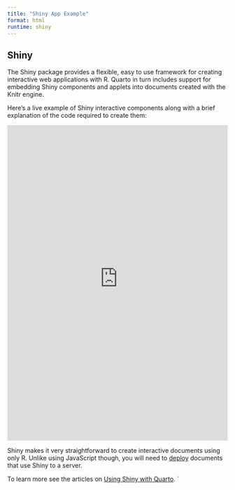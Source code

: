 ```yaml
---
title: "Shiny App Example"
format: html
runtime: shiny
---
```


## Shiny

The Shiny package provides a flexible, easy to use framework for creating interactive web applications with R. Quarto in turn includes support for embedding Shiny components and applets into documents created with the Knitr engine.

Here's a live example of Shiny interactive components along with a brief explanation of the code required to create them:

::: {.border}
```{=html}
 <iframe id="example1" src="https://gaelen-guzman.shinyapps.io/LipidInteractomicsViewer/" style="border: none; width: 100%; height: 720px" frameborder="0"></iframe>
```

:::

Shiny makes it very straightforward to create interactive documents using only R. Unlike using JavaScript though, you will need to [deploy](shiny/running.qmd#deployment) documents that use Shiny to a server.

To learn more see the articles on [Using Shiny with Quarto](shiny/).
`